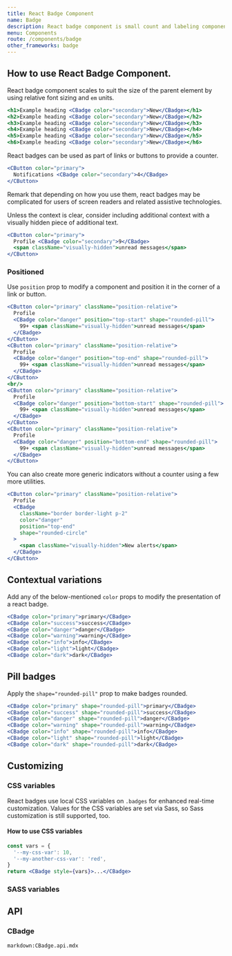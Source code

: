 ```yaml
---
title: React Badge Component
name: Badge
description: React badge component is small count and labeling component.
menu: Components
route: /components/badge
other_frameworks: badge
---
```



## How to use React Badge Component.

React badge component scales to suit the size of the parent element by using relative font sizing and `em` units.

```jsx preview
<h1>Example heading <CBadge color="secondary">New</CBadge></h1>
<h2>Example heading <CBadge color="secondary">New</CBadge></h2>
<h3>Example heading <CBadge color="secondary">New</CBadge></h3>
<h4>Example heading <CBadge color="secondary">New</CBadge></h4>
<h5>Example heading <CBadge color="secondary">New</CBadge></h5>
<h6>Example heading <CBadge color="secondary">New</CBadge></h6>
```

React badges can be used as part of links or buttons to provide a counter.

```jsx preview
<CButton color="primary">
  Notifications <CBadge color="secondary">4</CBadge>
</CButton>
```

Remark that depending on how you use them, react badges may be complicated for users of screen readers and related assistive technologies.

Unless the context is clear, consider including additional context with a visually hidden piece of additional text.

```jsx preview
<CButton color="primary">
  Profile <CBadge color="secondary">9</CBadge>
  <span className="visually-hidden">unread messages</span>
</CButton>
```

### Positioned

Use `position` prop to modify a component and position it in the corner of a link or button.

```jsx preview
<CButton color="primary" className="position-relative">
  Profile
  <CBadge color="danger" position="top-start" shape="rounded-pill">
    99+ <span className="visually-hidden">unread messages</span>
  </CBadge>
</CButton>
<CButton color="primary" className="position-relative">
  Profile
  <CBadge color="danger" position="top-end" shape="rounded-pill">
    99+ <span className="visually-hidden">unread messages</span>
  </CBadge>
</CButton>
<br/>
<CButton color="primary" className="position-relative">
  Profile
  <CBadge color="danger" position="bottom-start" shape="rounded-pill">
    99+ <span className="visually-hidden">unread messages</span>
  </CBadge>
</CButton>
<CButton color="primary" className="position-relative">
  Profile
  <CBadge color="danger" position="bottom-end" shape="rounded-pill">
    99+ <span className="visually-hidden">unread messages</span>
  </CBadge>
</CButton>
```

You can also create more generic indicators without a counter using a few more utilities.

```jsx preview
<CButton color="primary" className="position-relative">
  Profile
  <CBadge
    className="border border-light p-2"
    color="danger"
    position="top-end"
    shape="rounded-circle"
  >
    <span className="visually-hidden">New alerts</span>
  </CBadge>
</CButton>
```

## Contextual variations

Add any of the below-mentioned `color` props to modify the presentation of a react badge.

```jsx preview
<CBadge color="primary">primary</CBadge>
<CBadge color="success">success</CBadge>
<CBadge color="danger">danger</CBadge>
<CBadge color="warning">warning</CBadge>
<CBadge color="info">info</CBadge>
<CBadge color="light">light</CBadge>
<CBadge color="dark">dark</CBadge>
```

## Pill badges

Apply the `shape="rounded-pill"` prop to make badges rounded.

```jsx preview
<CBadge color="primary" shape="rounded-pill">primary</CBadge>
<CBadge color="success" shape="rounded-pill">success</CBadge>
<CBadge color="danger" shape="rounded-pill">danger</CBadge>
<CBadge color="warning" shape="rounded-pill">warning</CBadge>
<CBadge color="info" shape="rounded-pill">info</CBadge>
<CBadge color="light" shape="rounded-pill">light</CBadge>
<CBadge color="dark" shape="rounded-pill">dark</CBadge>
```

## Customizing

### CSS variables

React badges use local CSS variables on `.badges` for enhanced real-time customization. Values for the CSS variables are set via Sass, so Sass customization is still supported, too.

<ScssDocs file="_badge.scss" capture="badge-css-vars"/>

#### How to use CSS variables

```jsx
const vars = {
  '--my-css-var': 10,
  '--my-another-css-var': 'red',
}
return <CBadge style={vars}>...</CBadge>
```

### SASS variables

<ScssDocs file="_variables.scss" capture="badge-variables"/>

## API

### CBadge

`markdown:CBadge.api.mdx`
